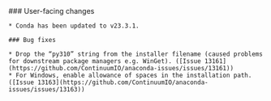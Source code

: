 <Update label="Anaconda 2023.03" description="1 (Apr 24, 2023)">
    ### User-facing changes
    
    * Conda has been updated to v23.3.1.
    
    ### Bug fixes
    
    * Drop the “py310” string from the installer filename (caused problems for downstream package managers e.g. WinGet). ([Issue 13161](https://github.com/ContinuumIO/anaconda-issues/issues/13161))
    * For Windows, enable allowance of spaces in the installation path. ([Issue 13163](https://github.com/ContinuumIO/anaconda-issues/issues/13163))
    
    
</Update>